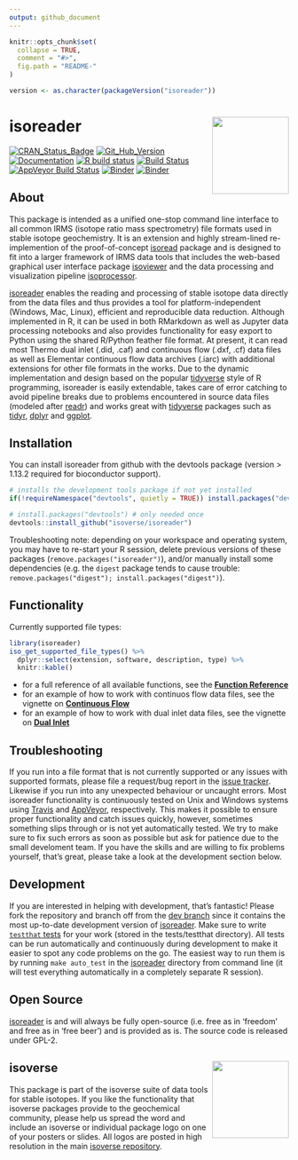 ```yaml
---
output: github_document
---
```


<!-- README.md is generated from README.Rmd. Please edit that file -->

```r
knitr::opts_chunk$set(
  collapse = TRUE,
  comment = "#>",
  fig.path = "README-"
)

version <- as.character(packageVersion("isoreader"))
```

# isoreader <a href='http://isoreader.isoverse.org'><img src='man/figures/isoreader_logo_thumb.png' align="right" height="138.5"/></a>

[![CRAN_Status_Badge](http://www.r-pkg.org/badges/version/isoreader)](https://cran.r-project.org/package=isoreader)
[![Git_Hub_Version](https://img.shields.io/badge/GitHub-`r version`-orange.svg?style=flat-square)](https://github.com/isoverse/isoreader/commits)
[![Documentation](https://img.shields.io/badge/docs-online-green.svg)](http://isoreader.isoverse.org/)
[![R build status](https://github.com/isoverse/isoreader/workflows/R-CMD-check/badge.svg)](https://github.com/isoverse/isoreader/actions?workflow=R-CMD-check)
[![Build Status](https://travis-ci.org/isoverse/isoreader.svg?branch=master)](https://travis-ci.org/isoverse/isoreader)
[![AppVeyor Build Status](https://ci.appveyor.com/api/projects/status/github/isoverse/isoreader?branch=master&svg=true)](https://ci.appveyor.com/project/KopfLab/isoreader)
[![Binder](https://img.shields.io/badge/launch-RStudio-blue.svg)](https://mybinder.org/v2/gh/isoverse/isoreader/binder?urlpath=rstudio)
[![Binder](https://img.shields.io/badge/launch-Jupyter-orange.svg)](https://mybinder.org/v2/gh/isoverse/isoreader/binder?urlpath=lab)

## About

This package is intended as a unified one-stop command line interface to all common IRMS (isotope ratio mass spectrometry) file formats used in stable isotope geochemistry. It is an extension and highly stream-lined re-implemention of the proof-of-concept [isoread](https://github.com/sebkopf/isoread) package and is designed to fit into a larger framework of IRMS data tools that includes the web-based graphical user interface package [isoviewer](https://github.com/isoverse/isoviewer) and the data processing and visualization pipeline [isoprocessor](https://github.com/isoverse/isoprocessor).

[isoreader](http://isoreader.isoverse.org/) enables the reading and processing of stable isotope data directly from the data files and thus provides a tool for platform-independent (Windows, Mac, Linux), efficient and reproducible data reduction. Although implemented in R, it can be used in both RMarkdown as well as Jupyter data processing notebooks and also provides functionality for easy export to Python using the shared R/Python feather file format. At present, it can read most Thermo dual inlet (.did, .caf) and continuous flow (.dxf, .cf) data files as well as Elementar continuous flow data archives (.iarc) with additional extensions for other file formats in the works. Due to the dynamic implementation and design based on the popular [tidyverse](https://www.tidyverse.org/) style of R programming, isoreader is easily extendable, takes care of error catching to avoid pipeline breaks due to problems encountered in source data files (modeled after  [readr](https://readr.tidyverse.org/)) and works great with [tidyverse](https://www.tidyverse.org/) packages such as [tidyr](https://tidyr.tidyverse.org/), [dplyr](https://dplyr.tidyverse.org/) and [ggplot](https://ggplot2.tidyverse.org/). 

## Installation

You can install isoreader from github with the devtools package (version > 1.13.2 required for bioconductor support).

```r
# installs the development tools package if not yet installed
if(!requireNamespace("devtools", quietly = TRUE)) install.packages("devtools") 

# install.packages("devtools") # only needed once
devtools::install_github("isoverse/isoreader")
```

Troubleshooting note: depending on your workspace and operating system, you may have to re-start your R session, delete previous versions of these packages (`remove.packages("isoreader")`), and/or manually install some dependencies (e.g. the `digest` package tends to cause trouble: `remove.packages("digest"); install.packages("digest")`).

## Functionality

Currently supported file types:

```r
library(isoreader)
iso_get_supported_file_types() %>% 
  dplyr::select(extension, software, description, type) %>% 
  knitr::kable()
```

 - for a full reference of all available functions, see the **[Function Reference](http://isoreader.isoverse.org/reference/)**
 - for an example of how to work with continuos flow data files, see the vignette on **[Continuous Flow](http://isoreader.isoverse.org/articles/continuous_flow.html)** 
 - for an example of how to work with dual inlet data files, see the vignette on **[Dual Inlet](http://isoreader.isoverse.org/articles/dual_inlet.html)**

## Troubleshooting

If you run into a file format that is not currently supported or any issues with supported formats, please file a request/bug report in the [issue tracker](https://github.com/isoverse/isoreader/issues). Likewise if you run into any unexpected behaviour or uncaught errors. Most isoreader functionality is continuously tested on Unix and Windows systems using [Travis](https://travis-ci.org/) and [AppVeyor](https://ci.appveyor.com/), respectively. This makes it possible to ensure proper functionality and catch issues quickly, however, sometimes something slips through or is not yet automatically tested. We try to make sure to fix such errors as soon as possible but ask for patience due to the small develoment team. If you have the skills and are willing to fix problems yourself, that's great, please take a look at the development section below.

## Development

If you are interested in helping with development, that's fantastic! Please fork the repository and branch off from the [dev branch](https://github.com/isoverse/isoreader/tree/dev) since it contains the most up-to-date development version of [isoreader](http://isoreader.isoverse.org/). Make sure to write [```testthat``` tests](http://r-pkgs.had.co.nz/tests.html) for your work (stored in the tests/testthat directory). All tests can be run automatically and continuously during development to make it easier to spot any code problems on the go. The easiest way to run them is by running ```make auto_test``` in the [isoreader](http://isoreader.isoverse.org/) directory from command line (it will test everything automatically in a completely separate R session).

## Open Source

[isoreader](http://isoreader.isoverse.org/) is and will always be fully open-source (i.e. free as in 'freedom' and free as in 'free beer') and is provided as is. The source code is released under GPL-2.

## isoverse <a href='http://www.isoverse.org'><img src='man/figures/isoverse_logo_thumb.png' align="right" height="138.5"/></a>

This package is part of the isoverse suite of data tools for stable isotopes. If you like the functionality that isoverse packages provide to the geochemical community, please help us spread the word and include an isoverse or individual package logo on one of your posters or slides. All logos are posted in high resolution in the main [isoverse repository](https://github.com/isoverse/isoverse/tree/master/man/figures).
